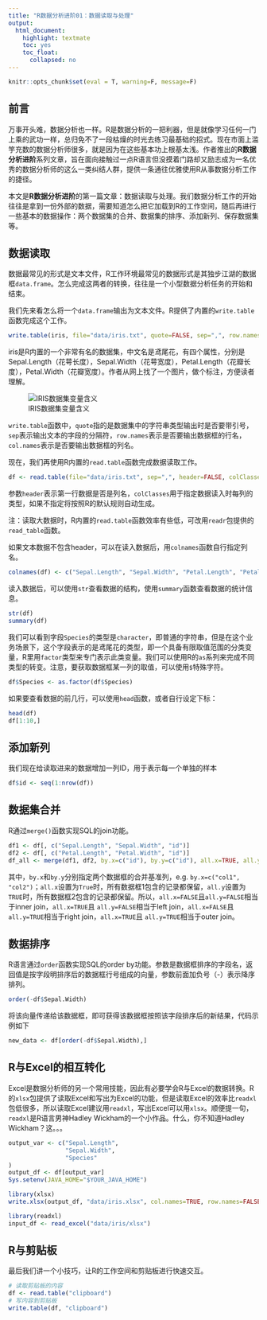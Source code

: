 ```yaml
---
title: "R数据分析进阶01：数据读取与处理"
output:
  html_document:
    highlight: textmate
    toc: yes
    toc_float:
      collapsed: no
---
```


```r
knitr::opts_chunk$set(eval = T, warning=F, message=F)
```

## 前言
万事开头难，数据分析也一样。R是数据分析的一把利器，但是就像学习任何一门上乘的武功一样，总归免不了一段枯燥的时光去练习最基础的招式。现在市面上滥竽充数的数据分析师很多，就是因为在这些基本功上根基太浅。作者推出的**R数据分析进阶**系列文章，旨在面向接触过一点R语言但没摸着门路却又励志成为一名优秀的数据分析师的这么一类纠结人群，提供一条通往优雅使用R从事数据分析工作的捷径。

本文是**R数据分析进阶**的第一篇文章：数据读取与处理。我们数据分析工作的开始往往是拿到一份外部的数据，需要知道怎么把它加载到R的工作空间，随后再进行一些基本的数据操作：两个数据集的合并、数据集的排序、添加新列、保存数据集等。

## 数据读取
数据最常见的形式是文本文件，R工作环境最常见的数据形式是其独步江湖的数据框`data.frame`。怎么完成这两者的转换，往往是一个小型数据分析任务的开始和结束。

我们先来看怎么将一个`data.frame`输出为文本文件。R提供了内置的`write.table`函数完成这个工作。

``` r
write.table(iris, file="data/iris.txt", quote=FALSE, sep=",", row.names=FALSE, col.names=FALSE)
```

iris是R内置的一个非常有名的数据集，中文名是鸢尾花，有四个属性，分别是Sepal.Length（花萼长度），Sepal.Width（花萼宽度），Petal.Length（花瓣长度），Petal.Width（花瓣宽度）。作者从网上找了一个图片，做个标注，方便读者理解。

![IRIS数据集变量含义](images/R_ggplot2_iris.png)

`write.table`函数中，`quote`指的是数据集中的字符串类型输出时是否要带引号，`sep`表示输出文本的字段的分隔符，`row.names`表示是否要输出数据框的行名，`col.names`表示是否要输出数据框的列名。

现在，我们再使用R内置的`read.table`函数完成数据读取工作。

``` r
df <- read.table(file="data/iris.txt", sep=",", header=FALSE, colClasses=c("numeric", "numeric", "numeric", "numeric", "character"))
```

参数`header`表示第一行数据是否是列名，`colClasses`用于指定数据读入时每列的类型，如果不指定将按照R的默认规则自动生成。

注：读取大数据时，R内置的`read.table`函数效率有些低，可改用`readr`包提供的`read_table`函数。

如果文本数据不包含header，可以在读入数据后，用`colnames`函数自行指定列名。

``` r
colnames(df) <- c("Sepal.Length", "Sepal.Width", "Petal.Length", "Petal.Width", "Species") 
```

读入数据后，可以使用`str`查看数据的结构，使用`summary`函数查看数据的统计信息。

``` r
str(df)
summary(df)
```

我们可以看到字段`Species`的类型是`character`，即普通的字符串，但是在这个业务场景下，这个字段表示的是鸢尾花的类型，即一个具备有限取值范围的分类变量，R里用`factor`类型来专门表示此类变量。我们可以使用R的`as`系列来完成不同类型的转变。注意，要获取数据框某一列的取值，可以使用`$`特殊字符。

``` r
df$Species <- as.factor(df$Species)
```

如果要查看数据的前几行，可以使用`head`函数，或者自行设定下标：

```r
head(df)
df[1:10,]
```

## 添加新列
我们现在给读取进来的数据增加一列ID，用于表示每一个单独的样本

``` r
df$id <- seq(1:nrow(df))
```

## 数据集合并
R通过`merge()`函数实现SQL的join功能。


``` r
df1 <- df[, c("Sepal.Length", "Sepal.Width", "id")]
df2 <- df[, c("Petal.Length", "Petal.Width", "id")]
df_all <- merge(df1, df2, by.x=c("id"), by.y=c("id"), all.x=TRUE, all.y=TRUE)
```

其中，`by.x`和`by.y`分别指定两个数据框的合并基准列，e.g. `by.x=c("col1", "col2")`；`all.x`设置为`True`时，所有数据框1包含的记录都保留，`all.y`设置为`TRUE`时，所有数据框2包含的记录都保留。所以，`all.x=FALSE`且`all.y=FALSE`相当于inner join，`all.x=TRUE`且 `all.y=FALSE`相当于left join，`all.x=FALSE`且`all.y=TRUE`相当于right join，`all.x=TRUE`且 `all.y=TRUE`相当于outer join。

## 数据排序
R语言通过`order`函数实现SQL的order by功能。参数是数据框排序的字段名，返回值是按字段明排序后的数据框行号组成的向量，参数前面加负号（-）表示降序排列。

``` r
order(-df$Sepal.Width)
```

将该向量传递给该数据框，即可获得该数据框按照该字段排序后的新结果，代码示例如下

``` r
new_data <- df[order(-df$Sepal.Width),]
```


## R与Excel的相互转化
Excel是数据分析师的另一个常用技能，因此有必要学会R与Excel的数据转换。R的`xlsx`包提供了读取Excel和写出为Excel的功能，但是读取Excel的效率比`readxl`包低很多，所以读取Excel建议用`readxl`，写出Excel可以用`xlsx`。顺便提一句，`readxl`是R语言男神Hadley Wickham的一个小作品。什么，你不知道Hadley Wickham？这。。。

``` r
output_var <- c("Sepal.Length",
                "Sepal.Width",
                "Species"
)
output_df <- df[output_var]
Sys.setenv(JAVA_HOME="$YOUR_JAVA_HOME")

library(xlsx)
write.xlsx(output_df, "data/iris.xlsx", col.names=TRUE, row.names=FALSE, sheetName="Sheet1", append=FALSE)

library(readxl)
input_df <- read_excel("data/iris/xlsx")
```

## R与剪贴板
最后我们讲一个小技巧，让R的工作空间和剪贴板进行快速交互。

``` r
# 读取剪贴板的内容
df <- read.table("clipboard")
# 写内容到剪贴板
write.table(df, "clipboard")
```



